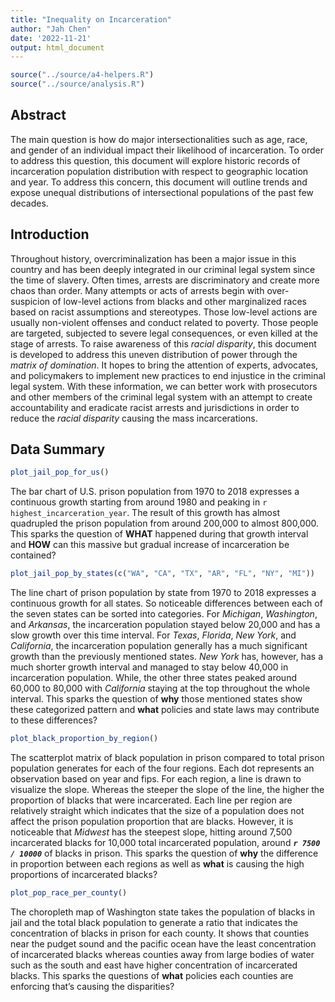 ```yaml
---
title: "Inequality on Incarceration"
author: "Jah Chen"
date: '2022-11-21'
output: html_document
---
```


```r
source("../source/a4-helpers.R")
source("../source/analysis.R")
```

## Abstract 
The main question is how do major intersectionalities such as age, race, and gender of an individual impact their likelihood of incarceration. To order to address this question, this document will explore historic records of incarceration population distribution with respect to geographic location and year. To address this concern, this document will outline trends and expose unequal distributions of intersectional populations of the past few decades.   

## Introduction 
Throughout history, overcriminalization has been a major issue in this country and has been deeply integrated in our criminal legal system since the time of slavery. Often times, arrests are discriminatory and create more chaos than order. Many attempts or acts of arrests begin with over-suspicion of low-level actions from blacks and other marginalized races based on racist assumptions and stereotypes. Those low-level actions are usually non-violent offenses and conduct related to poverty. Those people are targeted, subjected to severe legal consequences, or even killed at the stage of arrests. To raise awareness of this _racial disparity_, this document is developed to address this uneven distribution of power through the _matrix of domination_. It hopes to bring the attention of experts, advocates, and policymakers to implement new practices to end injustice in the criminal legal system. With these information, we can better work with prosecutors and other members of the criminal legal system with an attempt to create accountability and eradicate racist arrests and jurisdictions in order to reduce the _racial disparity_ causing the mass incarcerations. 

## Data Summary 

```r
plot_jail_pop_for_us()
```

The bar chart of U.S. prison population from 1970 to 2018 expresses a continuous growth starting from around 1980 and peaking in `r highest_incarceration_year`. The result of this growth has almost quadrupled the prison population from around 200,000 to almost 800,000. 
This sparks the question of **WHAT** happened during that growth interval and **HOW** can this massive but gradual increase of incarceration be contained? 

```r
plot_jail_pop_by_states(c("WA", "CA", "TX", "AR", "FL", "NY", "MI"))
```

The line chart of prison population by state from 1970 to 2018 expresses a continuous growth for all states. So noticeable differences between each of the seven states can be sorted into categories. For _Michigan_, _Washington_, and _Arkansas_, the incarceration population stayed below 20,000 and has a slow growth over this time interval. For _Texas_, _Florida_, _New York_, and _California_, the incarceration population generally has a much significant growth than the previously mentioned states. _New York_ has, however, has a much shorter growth interval and managed to stay below 40,000 in incarceration population. While, the other three states peaked around 60,000 to 80,000 with _California_ staying at the top throughout the whole interval. This sparks the question of **why** those mentioned states show these categorized pattern and **what** policies and state laws may contribute to these differences?

```r
plot_black_proportion_by_region()
```

The scatterplot matrix of black population in prison compared to total prison population generates for each of the four regions. Each dot represents an observation based on year and fips. For each region, a line is drawn to visualize the slope. Whereas the steeper the slope of the line, the higher the proportion of blacks that were incarcerated. Each line per region are relatively straight which indicates that the size of a population does not affect the prison population proportion that are blacks. However, it is noticeable that _Midwest_ has the steepest slope, hitting around 7,500 incarcerated blacks for 10,000 total incarcerated population, around _**`r 7500 / 10000`**_ of blacks in prison. This sparks the question of **why** the difference in proportion between each regions as well as **what** is causing the high proportions of incarcerated blacks? 

```r
plot_pop_race_per_county()
```

The choropleth map of Washington state takes the population of blacks in jail and the total black population to generate a ratio that indicates the concentration of blacks in prison for each county. It shows that counties near the pudget sound and the pacific ocean have the least concentration of incarcerated blacks whereas counties away from large bodies of water such as the south and east have higher concentration of incarcerated blacks. This sparks the questions of **what** policies each counties are enforcing that's causing the disparities? 

